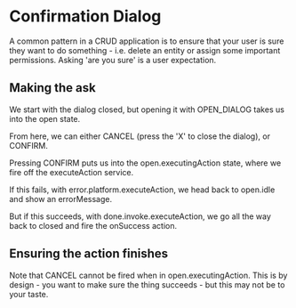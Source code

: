 # Confirmation Dialog

A common pattern in a CRUD application is to ensure that your user is sure they want to do something - i.e. delete an entity or assign some important permissions. Asking 'are you sure' is a user expectation.

## Making the ask

We start with the dialog <State>closed</State>, but opening it with <Event>OPEN_DIALOG</Event> takes us into the <State>open</State> state.

From here, we can either <Event>CANCEL</Event> (press the 'X' to close the dialog), or <Event>CONFIRM</Event>.

Pressing <Event>CONFIRM</Event> puts us into the <State>open.executingAction</State> state, where we fire off the <Service>executeAction</Service> service.

If this fails, with <Event>error.platform.executeAction</Event>, we head back to <State>open.idle</State> and show an <Context>errorMessage</Context>.

But if this succeeds, with <Event>done.invoke.executeAction</Event>, we go all the way back to <State>closed</State> and fire the <Action>onSuccess</Action> action.

## Ensuring the action finishes

Note that <Event>CANCEL</Event> cannot be fired when in <State>open.executingAction</State>. This is by design - you want to make sure the thing succeeds - but this may not be to your taste.
